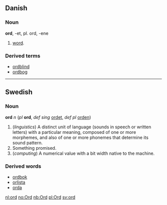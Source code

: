 == Danish ==
=== Noun ===
'''ord''', -et, pl. ord, -ene

# [[word]].

=== Derived terms ===
*[[ordblind]]
*[[ordbog]]

----

==Swedish==
===Noun===
'''ord''' ''n'' (''pl'' '''ord''', ''def sing'' [[ordet]], ''def pl'' [[orden]])


# (''linguistics'') A distinct unit of language (sounds in speech or written letters) with a particular meaning, composed of one or more morphemes, and also of one or more phonemes that determine its sound pattern.
# Something promised.
# (''computing'') A numerical value with a bit width native to the machine.

===Derived words===
*[[ordbok]]
*[[orlista]]
*[[orda]]

[[nl:ord]]
[[no:Ord]]
[[nb:Ord]]
[[pl:Ord]]
[[sv:ord]]